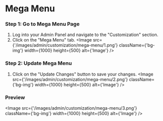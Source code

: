 
# Mega Menu

### Step 1: Go to Mega Menu Page
1. Log into your Admin Panel and navigate to the "Customization" section.
2. Click on the "Mega Menu" tab.
<Image src={'/images/admin/customization/mega-menu/1.png'} className={'bg-img'} width={1000} height={500} alt={'Image'} />

### Step 2: Update Mega Menu
1. Click on the "Update Changes" button to save your changes.
<Image src={'/images/admin/customization/mega-menu/2.png'} className={'bg-img'} width={1000} height={500} alt={'Image'} />

### Preview
<Image src={'/images/admin/customization/mega-menu/3.png'} className={'bg-img'} width={1000} height={500} alt={'Image'} />
